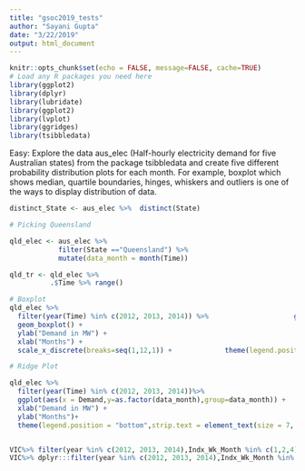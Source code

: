 ```yaml
---
title: "gsoc2019_tests"
author: "Sayani Gupta"
date: "3/22/2019"
output: html_document
---
```



```r
knitr::opts_chunk$set(echo = FALSE, message=FALSE, cache=TRUE)
# Load any R packages you need here
library(ggplot2)
library(dplyr)
library(lubridate)
library(ggplot2)
library(lvplot)
library(ggridges)
library(tsibbledata)
```


Easy: Explore the data aus_elec (Half-hourly electricity demand for five Australian states) from the package tsibbledata and create five different probability distribution plots for each month. For example, boxplot which shows median, quartile boundaries, hinges, whiskers and outliers is one of the ways to display distribution of data. 


```r

distinct_State <- aus_elec %>%  distinct(State)

# Picking Queensland 

qld_elec <- aus_elec %>%
            filter(State =="Queensland") %>%
            mutate(data_month = month(Time))

qld_tr <- qld_elec %>%
          .$Time %>% range()

# Boxplot
qld_elec %>%
  filter(year(Time) %in% c(2012, 2013, 2014)) %>%                     ggplot(aes(as.factor(data_month),Demand))+
  geom_boxplot() + 
  ylab("Demand in MW") +
  xlab("Months") +
  scale_x_discrete(breaks=seq(1,12,1)) +             theme(legend.position = "bottom",strip.text = element_text(size = 7, margin = margin())) + ggtitle("Boxplot of demand for QLD")

# Ridge Plot

qld_elec %>% 
  filter(year(Time) %in% c(2012, 2013, 2014))%>% 
  ggplot(aes(x = Demand,y=as.factor(data_month),group=data_month)) +   geom_density_ridges2() +
  xlab("Demand in MW") +
  ylab("Months")+ 
  theme(legend.position = "bottom",strip.text = element_text(size = 7, margin = margin())) + ggtitle("Ridge plot of demand for QLD")


VIC%>% filter(year %in% c(2012, 2013, 2014),Indx_Wk_Month %in% c(1,2,4))%>% ggplot(aes(as.factor(Indx_Day_Month),OperationalLessIndustrial)) + geom_violin(alpha = 0.03)+ facet_wrap(~Indx_Wk_Month,nrow=3) + ylab("") + xlab("Days of the Month") + theme(legend.position = "bottom",strip.text = element_text(size = 7, margin = margin())) + scale_x_discrete(breaks=seq(0,31,5))+ scale_y_continuous(breaks = seq(2000,9000,2000))+ ggtitle("(d) Violin plot")
VIC%>% dplyr:::filter(year %in% c(2012, 2013, 2014),Indx_Wk_Month %in% c(1,2,5),Indx_Wk_Yr <20)%>% ggplot(aes(x=OperationalLessIndustrial,y=as.factor(Indx_Wk_Yr),group=Indx_Wk_Yr)) + geom_density_ridges2() +facet_wrap(~Indx_Wk_Month) + xlab("Electricity Demand [KWh]") + ylab("Weeks of the Year") + scale_x_continuous(breaks = seq(2000,10000,3000)) + theme(legend.position = "bottom",strip.text = element_text(size = 7, margin = margin())) + ggtitle("(e) Ridge plot")







```

